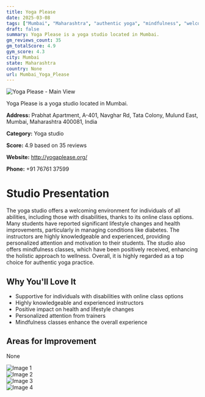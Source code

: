 ```yaml
---
title: Yoga Please
date: 2025-03-08
tags: ["Mumbai", "Maharashtra", "authentic yoga", "mindfulness", "welcoming atmosphere", "supportive environment", "Mumbai"]  
draft: false
summary: Yoga Please is a yoga studio located in Mumbai.
gm_reviews_count: 35
gm_totalScore: 4.9
gym_score: 4.3
city: Mumbai
state: Maharashtra
country: None
url: Mumbai_Yoga_Please
---
```


<div className="aspect-[16/9] relative my-8">
  <img 
    src="https://lh5.googleusercontent.com/p/AF1QipPoyZCUgqsPnABKENiNI6aX1f1_KpOAqG9hXql8=w1920-h1080-k-no"
    alt="Yoga Please - Main View"
    className="object-cover absolute inset-0 w-full h-full rounded-lg"
  />
</div>

Yoga Please is a yoga studio located in Mumbai.

**Address:** Prabhat Apartment, A-401, Navghar Rd, Tata Colony, Mulund East, Mumbai, Maharashtra 400081, India

**Category:** Yoga studio

**Score:** 4.9 based on 35 reviews

**Website:** http://yogaplease.org/

**Phone:** +91 76761 37599

# Studio Presentation

The yoga studio offers a welcoming environment for individuals of all abilities, including those with disabilities, thanks to its online class options. Many students have reported significant lifestyle changes and health improvements, particularly in managing conditions like diabetes. The instructors are highly knowledgeable and experienced, providing personalized attention and motivation to their students. The studio also offers mindfulness classes, which have been positively received, enhancing the holistic approach to wellness. Overall, it is highly regarded as a top choice for authentic yoga practice.

## Why You'll Love It

- Supportive for individuals with disabilities with online class options
- Highly knowledgeable and experienced instructors
- Positive impact on health and lifestyle changes
- Personalized attention from trainers
- Mindfulness classes enhance the overall experience

## Areas for Improvement

None

<div className="grid grid-cols-1 xl:grid-cols-2 gap-4 my-8">
<div className="aspect-[4/3] relative"><img src="https://lh3.googleusercontent.com/p/AF1QipM4Kls_XFkYdZ1Flot8X2aclKjXbrwTHEdxL3vF=w1920-h1080-k-no" alt="Image 1" className="object-cover absolute inset-0 w-full h-full rounded-lg" /></div>
<div className="aspect-[4/3] relative"><img src="https://lh5.googleusercontent.com/p/AF1QipNkuLfHvUSdNkmVcZmsbyrJP03j-NcfNq8RpV8L=w1920-h1080-k-no" alt="Image 2" className="object-cover absolute inset-0 w-full h-full rounded-lg" /></div>
<div className="aspect-[4/3] relative"><img src="https://lh5.googleusercontent.com/p/AF1QipMBsUH_HbM-3yuxammdriBO8B30AZBs-7B9nQ-k=w1920-h1080-k-no" alt="Image 3" className="object-cover absolute inset-0 w-full h-full rounded-lg" /></div>
<div className="aspect-[4/3] relative"><img src="https://lh5.googleusercontent.com/p/AF1QipP3PWp00UjdW3B0WhUy99m5ze5rbIg9U8Je08V3=w1920-h1080-k-no" alt="Image 4" className="object-cover absolute inset-0 w-full h-full rounded-lg" /></div>
</div>